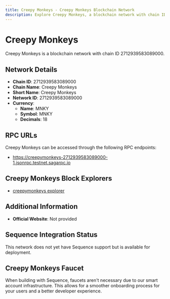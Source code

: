 ```yaml
--- 
title: Creepy Monkeys - Creepy Monkeys Blockchain Network
description: Explore Creepy Monkeys, a blockchain network with chain ID 2712939583089000. Learn about its native currency, MNKY, and how to interact with the network.
---
```


# Creepy Monkeys

Creepy Monkeys is a blockchain network with chain ID 2712939583089000.

## Network Details

- **Chain ID**: 2712939583089000
- **Chain Name**: Creepy Monkeys
- **Short Name**: Creepy Monkeys
- **Network ID**: 2712939583089000
- **Currency**: 
  - **Name**: MNKY
  - **Symbol**: MNKY
  - **Decimals**: 18

## RPC URLs

Creepy Monkeys can be accessed through the following RPC endpoints:

- https://creepymonkeys-2712939583089000-1.jsonrpc.testnet.sagarpc.io

## Creepy Monkeys Block Explorers

- [creepymonkeys explorer](https://creepymonkeys-2712939583089000-1.testnet.sagaexplorer.io)

## Additional Information

- **Official Website**: Not provided

## Sequence Integration Status

This network does not yet have Sequence support but is available for deployment.

## Creepy Monkeys Faucet

When building with Sequence, faucets aren't necessary due to our smart account infrastructure. This allows for a smoother onboarding process for your users and a better developer experience.
